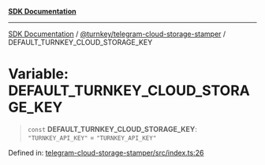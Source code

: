 [**SDK Documentation**](../../../README.mdx)

***

[SDK Documentation](../../../packages.mdx) / [@turnkey/telegram-cloud-storage-stamper](../README.mdx) / DEFAULT\_TURNKEY\_CLOUD\_STORAGE\_KEY

# Variable: DEFAULT\_TURNKEY\_CLOUD\_STORAGE\_KEY

> `const` **DEFAULT\_TURNKEY\_CLOUD\_STORAGE\_KEY**: `"TURNKEY_API_KEY"` = `"TURNKEY_API_KEY"`

Defined in: [telegram-cloud-storage-stamper/src/index.ts:26](https://github.com/tkhq/sdk/blob/3a88af7d1d927c6022706911d6af0f92f1440e00/packages/telegram-cloud-storage-stamper/src/index.ts#L26)
